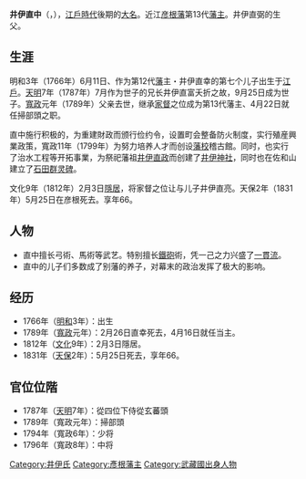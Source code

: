 {{Infobox officeholder 
| name= 井伊直中
| image= Ii Naonaka.jpg
| caption=
| order=[[彥根藩|彥根藩]]第13代藩主
| term_start=1789年
| term_end=1812年
| predecessor= {{link-ja|井伊直幸|井伊直幸}}
| successor= [[井伊直亮|井伊直亮]]

| birth_date={{birth date|1766|7|17}}<br>（[[明和_(年號)|明和]]3年6月11日）
| birth_place= 
| death_date={{death date and age|1831|7|4|1766|7|17}}<br>（[[天保_(日本)|天保]]2年5月25日）
| death_place= 
| module  = {{日本武士|child=yes
|時代= [[江戶時代|江戶時代]]後期
|改名= 
|別名= 庭五郎（幼名）
|諡号= 
|神号= 
|戒名= 觀德院天寧廣輝
|洗禮名= 
|墓所= [[滋贺县|滋贺县]][[彦根市|彦根市]][[清凉寺|清凉寺]]
|官位= 	侍従兼玄蕃頭、掃部頭、贈從三位
|幕府= 
|主君= 
|藩= 近江彦根藩主
|氏族= [[井伊氏|井伊氏]]
|父母= 父：[[井伊直幸|井伊直幸]]、母：[[井伊直存|井伊直存]]之女
|兄= [[井伊直尚|直尚]]、[[井伊直寧|直寧]]、[[井伊直富|直富]]
|弟= [[井伊直广|直广]]、[[真田幸专|真田幸专]]、[[土井利義|土井利義]]、[[井伊直明|直明]]、[[井伊直容|直容]]、[[井伊直致|直致]]
|正室='''[[南部利正|南部利正]]之女'''
|側室=君田氏
|子= [[井伊直清|直清]]、'''[[井伊直亮|直亮]]'''、[[井伊中显|中显]]、[[中川久教|中川久教]]、[[内藤政成|内藤政成]]、[[松平胜权|松平胜权]]、[[井伊直元|直元]]、[[内藤政优|内藤政优]]、[[井伊直弼|直弼]]、[[内藤政義|内藤政義]]
|女=[[蜂須贺齐昌|蜂須贺齐昌]]正室、[[榊原政养|榊原政养]]正室、[[内藤政順|内藤政順]]正室、[[松平忠侯|松平忠侯]]正室
 }}
}}
'''井伊直中'''（{{jpn|j=井伊 直中|hg=いい なおなか|rm=Ii Naonaka}}，{{bd|1766年|7月17日|1831年|7月4日}}），[[江戶時代|江戶時代]]後期的[[大名_(稱謂)|大名]]。近江[[彦根藩|彦根藩]]第13代[[藩主|藩主]]。井伊直弼的生父。

== 生涯 ==
明和3年（1766年）6月11日、作为第12代[[藩_(日本)|藩]]主・井伊直幸的第七个儿子出生于[[江戶|江戶]]。[[天明|天明]]7年（1787年）7月作为世子的兄长井伊直富夭折之故，9月25日成为世子。[[寬政|寬政]]元年（1789年）父亲去世，继承[[家督|家督]]之位成为第13代藩主、4月22日就任掃部頭之职。

直中施行积极的{{link-ja|藩政改革}}，为重建財政而颁行俭约令，设置町会整备防火制度，实行殖産興業政策，寬政11年（1799年）为努力培养人才而创设[[藩校|藩校]]稽古館。同时，也实行了治水工程等开拓事業，为祭祀藩祖[[井伊直政|井伊直政]]而创建了[[井伊神社|井伊神社]]，同时也在佐和山建立了[[石田群灵碑|石田群灵碑]]。

文化9年（1812年）2月3日[[隱居_(日本)|隱居]]，将家督之位让与儿子井伊直亮。天保2年（1831年）5月25日在彦根死去。享年66。

== 人物 ==
*直中擅长弓術、馬術等武艺。特别擅长[[鐵砲|鐵砲]]術，凭一己之力兴盛了[[一貫流|一貫流]]。
*直中的儿子们多数成了别藩的养子，对幕末的政治发挥了极大的影响。

==经历==
*1766年（[[明和_(年號)|明和]]3年）：出生
*1789年（[[寬政|寬政]]元年）：2月26日直幸死去，4月16日就任当主。
*1812年（[[文化_(元号)|文化]]9年）：2月3日隱居。
*1831年（[[天保_(日本)|天保]]2年）：5月25日死去，享年66。

==官位位階==
*1787年（[[天明|天明]]7年）：從四位下侍從玄蕃頭
*1789年（寬政元年）：掃部頭
*1794年（寬政6年）：少将
*1796年（寬政8年）：中将

{{井伊氏歷代當主}}
{{彥根藩主|13代|1789年 - 1812年}}

[[Category:井伊氏|Category:井伊氏]]
[[Category:彥根藩主|Category:彥根藩主]]
[[Category:武藏國出身人物|Category:武藏國出身人物]]